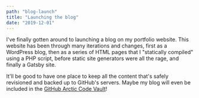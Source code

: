 ```yaml
---
path: "blog-launch"
title: "Launching the blog"
date: "2019-12-01"
---
```

I've finally gotten around to launching a blog on my portfolio website. This website has been through many iterations and changes, first as a WordPress blog, then as a series of HTML pages that I "statically compiled" using a PHP script, before static site generators were all the rage, and finally a Gatsby site.

It'll be good to have one place to keep all the content that's safely revisioned and backed up to GitHub's servers. Maybe my blog will even be included in the [GitHub Arctic Code Vault](https://www.youtube.com/watch?v=fzI9FNjXQ0o)!